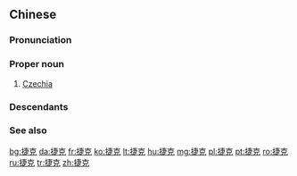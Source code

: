 ==Chinese==
{{zh-forms|gloss=-}}
{{wikipedia|lang=zh}}

===Pronunciation===
{{zh-pron
|m=Jiékè
|c=zit6 hak1
|mn=qz:Chia̍t-khiak/tw:Chia̍p-khek/xm,zz:Chia̍t-khek
|cat=pn
}}

===Proper noun===
{{zh-propn}}

# [[Czechia]]

===Descendants===
{{cjkv||||Tiệp Khắc}}

===See also===
{{zh-der|捷克共和國|捷克語|捷克斯洛伐克}}

{{zh-cat|Exonyms|Czech Republic|Countries of Europe}}

[[bg:捷克]]
[[da:捷克]]
[[fr:捷克]]
[[ko:捷克]]
[[lt:捷克]]
[[hu:捷克]]
[[mg:捷克]]
[[pl:捷克]]
[[pt:捷克]]
[[ro:捷克]]
[[ru:捷克]]
[[tr:捷克]]
[[zh:捷克]]
